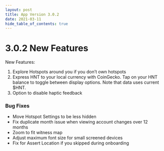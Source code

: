 ```yaml
---
layout: post
title: App Version 3.0.2
date: 2021-03-11
hide_table_of_contents: true
---
```


# 3.0.2 New Features

New Features:

1. Explore Hotspots around you if you don’t own hotspots
2. Express HNT to your local currency with CoinGecko. Tap on your HNT balance to toggle between
   display options. Note that data uses current $HNT.
3. Option to disable haptic feedback

<!--truncate-->

### Bug Fixes

- Move Hotspot Settings to be less hidden
- Fix duplicate month issue when viewing account changes over 12 months
- Zoom to fit witness map
- Adjust maximum font size for small screened devices
- Fix for Assert Location if you skipped during onboarding
